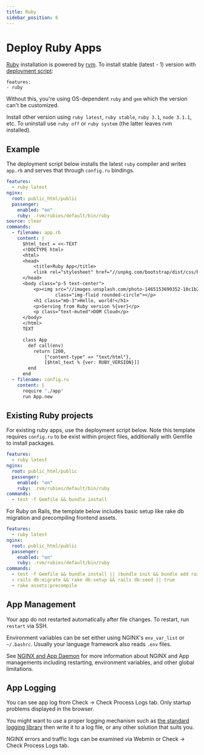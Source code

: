 ```yaml
---
title: Ruby
sidebar_position: 6
---
```


# Deploy Ruby Apps

[Ruby](https://ruby-lang.org) installation is powered by [rvm](https://github.com/rvm/rvm). To install stable (latest - 1) version with [deployment script](./deploy.mdx):

```yarn
features:
- ruby
```

Without this, you're using OS-dependent `ruby` and `gem` which the version can't be customized.

Install other version using `ruby latest`, `ruby stable`, `ruby 3.1`, `node 3.1.1`, etc. To uninstall use `ruby off` or `ruby system` (the latter leaves rvm installed).

## Example

The deployment script below installs the latest `ruby` compiler and writes `app.rb` and serves that through `config.ru` bindings. 

```yaml title="https://github.com/domcloud/recipes/blob/master/ruby.yml"
features:
  - ruby latest
nginx:
  root: public_html/public
  passenger:
    enabled: "on"
    ruby: .rvm/rubies/default/bin/ruby
source: clear
commands:
  - filename: app.rb
    content: |
      $html_text = <<-TEXT
      <!DOCTYPE html>
      <html>
      <head>
          <title>Ruby App</title>
          <link rel="stylesheet" href="//unpkg.com/bootstrap/dist/css/bootstrap.min.css">
      </head>
      <body class="p-5 text-center">
          <p><img src="//images.unsplash.com/photo-1465153690352-10c1b29577f8?fit=crop&w=200&h=200" 
                  class="img-fluid rounded-circle"></p>
          <h1 class="mb-3">Hello, world!</h1>
          <p>Serving from Ruby version %{ver}</p>
          <p class="text-muted">DOM Cloud</p>
      </body>
      </html>
      TEXT

      class App
        def call(env)
          return [200, 
              {"content-type" => "text/html"}, 
              [$html_text % {ver: RUBY_VERSION}]]
        end
      end
  - filename: config.ru
    content: |
      require './app'
      run App.new
```

## Existing Ruby projects

For existing ruby apps, use the deployment script below. Note this template requires `config.ru` to be exist within project files, additionally with Gemfile to install packages.

```yaml title="https://github.com/domcloud/recipes/blob/master/ruby-ru.yml"
features:
  - ruby latest
nginx:
  root: public_html/public
  passenger:
    enabled: "on"
    ruby: .rvm/rubies/default/bin/ruby
commands:
  - test -f Gemfile && bundle install
```

For Ruby on Rails, the template below includes basic setup like rake db migration and precompiling frontend assets.

```yaml title="https://github.com/domcloud/recipes/blob/master/ruby-rails.yml"
features:
  - ruby latest
nginx:
  root: public_html/public
  passenger:
    enabled: "on"
    ruby: .rvm/rubies/default/bin/ruby
commands:
  - test -f Gemfile && bundle install || (bundle init && bundle add rails)
  - rails db:migrate && rake db:setup && rails db:seed || true
  - rake assets:precompile
```


## App Management

Your app do not restarted automatically after file changes. To restart, run `restart` via SSH.

Environment variables can be set either using NGINX's `env_var_list` or `~/.bashrc`. Usually your language framework also reads `.env` files.

See [NGINX and App Daemon](./nginx.mdx) for more information about NGINX and App managements including restarting, environment variables, and other global limitations.

## App Logging

You can see app log from Check -> Check Process Logs tab. Only startup problems displayed in the browser.

You might want to use a proper logging mechanism such as [the standard logging library](https://ruby-doc.org/stdlib-2.4.0/libdoc/logger/rdoc/Logger.html) then write it to a log file, or any other solution that suits you.

NGINX errors and traffic logs can be examined via Webmin or Check -> Check Process Logs tab.
